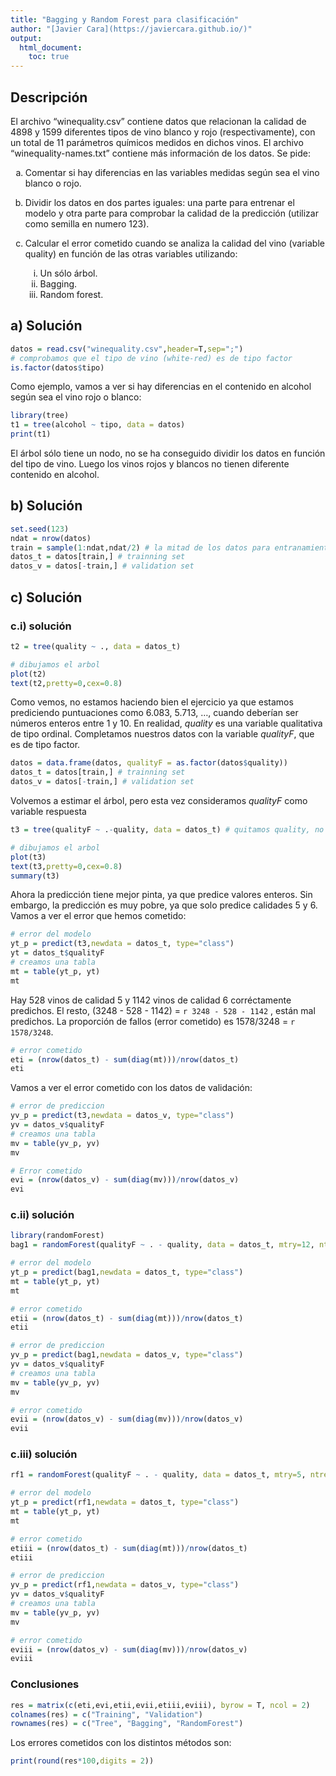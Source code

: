 ```yaml
---
title: "Bagging y Random Forest para clasificación"
author: "[Javier Cara](https://javiercara.github.io/)"
output: 
  html_document:
    toc: true 
---
```


## Descripción

El archivo “winequality.csv” contiene datos que relacionan la calidad de 4898 y 1599 diferentes tipos de vino blanco y rojo (respectivamente), con un total de 11 parámetros químicos medidos en dichos vinos. El archivo “winequality-names.txt” contiene más información de los datos. Se pide:

a) Comentar si hay diferencias en las variables medidas según sea el vino blanco o rojo.

b) Dividir los datos en dos partes iguales: una parte para entrenar el modelo y otra parte para comprobar la calidad de la predicción (utilizar como semilla en numero 123).

c) Calcular el error cometido cuando se analiza la calidad del vino (variable quality) en función de las otras variables utilizando:
    i. Un sólo árbol.
    ii. Bagging.
    iii. Random forest.

## a) Solución

```r
datos = read.csv("winequality.csv",header=T,sep=";")
# comprobamos que el tipo de vino (white-red) es de tipo factor
is.factor(datos$tipo)
```

Como ejemplo, vamos a ver si hay diferencias en el contenido en alcohol según sea el vino rojo o blanco:

```r
library(tree)
t1 = tree(alcohol ~ tipo, data = datos)
print(t1)
```

El árbol sólo tiene un nodo, no se ha conseguido dividir los datos en función del tipo de vino. Luego los vinos rojos y blancos no tienen diferente contenido en alcohol.

## b) Solución

```r
set.seed(123)
ndat = nrow(datos)
train = sample(1:ndat,ndat/2) # la mitad de los datos para entranamiento
datos_t = datos[train,] # trainning set
datos_v = datos[-train,] # validation set
```

## c) Solución

### c.i) solución

```r
t2 = tree(quality ~ ., data = datos_t)
```

```r
# dibujamos el arbol
plot(t2)
text(t2,pretty=0,cex=0.8)
```

Como vemos, no estamos haciendo bien el ejercicio ya que estamos prediciendo puntuaciones como 6.083, 5.713, ..., cuando deberían ser números enteros entre 1 y 10. En realidad, *quality* es una variable qualitativa de tipo ordinal. Completamos nuestros datos con la variable *qualityF*, que es de tipo factor.

```r
datos = data.frame(datos, qualityF = as.factor(datos$quality)) 
datos_t = datos[train,] # trainning set
datos_v = datos[-train,] # validation set
```

Volvemos a estimar el árbol, pero esta vez consideramos *qualityF* como variable respuesta

```r
t3 = tree(qualityF ~ .-quality, data = datos_t) # quitamos quality, no puede ser variable explicativa ya que tiene la misma informacion que qualityF
```

```r
# dibujamos el arbol
plot(t3)
text(t3,pretty=0,cex=0.8)
summary(t3)
```

Ahora la predicción tiene mejor pinta, ya que predice valores enteros. Sin embargo, la predicción es muy pobre, ya que solo predice calidades 5 y 6. Vamos a ver el error que hemos cometido:

```r
# error del modelo
yt_p = predict(t3,newdata = datos_t, type="class")
yt = datos_t$qualityF
# creamos una tabla
mt = table(yt_p, yt)
mt
```

Hay 528 vinos de calidad 5 y 1142 vinos de calidad 6 corréctamente predichos. El resto, (3248 - 528 - 1142) = `r 3248 - 528 - 1142` , están mal predichos. La proporción de fallos (error cometido) es 1578/3248 = `r 1578/3248`.

```r
# error cometido
eti = (nrow(datos_t) - sum(diag(mt)))/nrow(datos_t)
eti
```

Vamos a ver el error cometido con los datos de validación:

```r
# error de prediccion
yv_p = predict(t3,newdata = datos_v, type="class")
yv = datos_v$qualityF
# creamos una tabla
mv = table(yv_p, yv)
mv
```

```r
# Error cometido
evi = (nrow(datos_v) - sum(diag(mv)))/nrow(datos_v)
evi
```

### c.ii) solución

```r
library(randomForest)
bag1 = randomForest(qualityF ~ . - quality, data = datos_t, mtry=12, ntree = 500)
```

```r
# error del modelo
yt_p = predict(bag1,newdata = datos_t, type="class")
mt = table(yt_p, yt)
mt
```

```r
# error cometido
etii = (nrow(datos_t) - sum(diag(mt)))/nrow(datos_t)
etii
```


```r
# error de prediccion
yv_p = predict(bag1,newdata = datos_v, type="class")
yv = datos_v$qualityF
# creamos una tabla
mv = table(yv_p, yv)
mv
```

```r
# error cometido
evii = (nrow(datos_v) - sum(diag(mv)))/nrow(datos_v)
evii
```

### c.iii) solución

```r
rf1 = randomForest(qualityF ~ . - quality, data = datos_t, mtry=5, ntree = 500)
```

```r
# error del modelo
yt_p = predict(rf1,newdata = datos_t, type="class")
mt = table(yt_p, yt)
mt
```

```r
# error cometido
etiii = (nrow(datos_t) - sum(diag(mt)))/nrow(datos_t)
etiii
```


```r
# error de prediccion
yv_p = predict(rf1,newdata = datos_v, type="class")
yv = datos_v$qualityF
# creamos una tabla
mv = table(yv_p, yv)
mv
```

```r
# error cometido
eviii = (nrow(datos_v) - sum(diag(mv)))/nrow(datos_v)
eviii
```

### Conclusiones

```r
res = matrix(c(eti,evi,etii,evii,etiii,eviii), byrow = T, ncol = 2)
colnames(res) = c("Training", "Validation")
rownames(res) = c("Tree", "Bagging", "RandomForest")
```

Los errores cometidos con los distintos métodos son:

```r
print(round(res*100,digits = 2))
```




